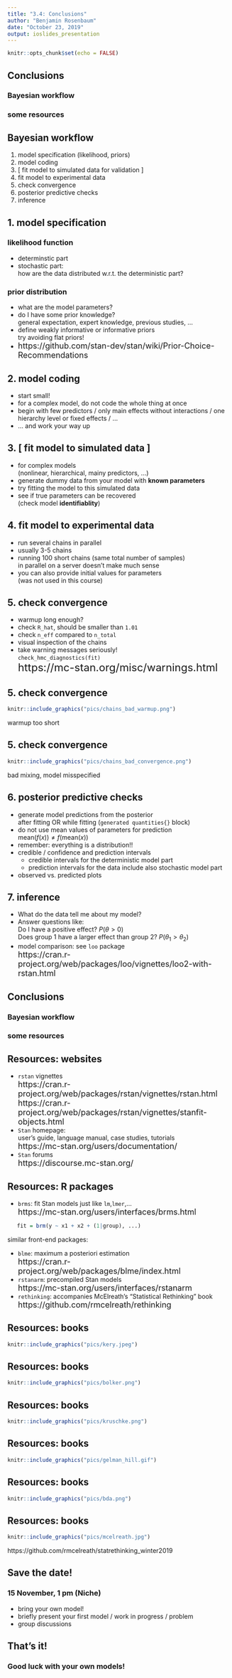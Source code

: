 ```yaml
---
title: "3.4: Conclusions"
author: "Benjamin Rosenbaum"
date: "October 23, 2019"
output: ioslides_presentation
---
```


```r
knitr::opts_chunk$set(echo = FALSE)
```


## Conclusions

### **Bayesian workflow**

### some resources

## Bayesian workflow

1. model specification (likelihood, priors)
2. model coding
3. [ fit model to simulated data for validation ]
4. fit model to experimental data
5. check convergence
6. posterior predictive checks
7. inference



## 1. model specification 

### **likelihood function**

- determinstic part
- stochastic part:  
  how are the data distributed w.r.t. the deterministic part?

### **prior distribution**

- what are the model parameters?
- do I have some prior knowledge?   
  general expectation, expert knowledge, previous studies, ...
- define weakly informative or informative priors   
  try avoiding flat priors!
- <font size="4">https://github.com/stan-dev/stan/wiki/Prior-Choice-Recommendations</font> 

## 2. model coding

- start small!
- for a complex model, do not code the whole thing at once
- begin with few predictors / only main effects without interactions / one hierarchy level or fixed effects / ...
- ... and work your way up

## 3. [ fit model to simulated data ]

- for complex models  
    (nonlinear, hierarchical, mainy predictors, ...)
- generate dummy data from your model with **known parameters**
- try fitting the model to this simulated data
- see if true parameters can be recovered  
    (check model **identifiablity**)

## 4. fit model to experimental data

- run several chains in parallel
- usually 3-5 chains 
- running 100 short chains (same total number of samples)  
    in parallel on a server doesn't make much sense
- you can also provide initial values for parameters  
    (was not used in this course)

## 5. check convergence

- warmup long enough?
- check `R_hat`, should be smaller than `1.01`
- check `n_eff` compared to `n_total`
- visual inspection of the chains 
- take warning messages seriously!  
  `check_hmc_diagnostics(fit)`   
  <font size="5">https://mc-stan.org/misc/warnings.html</font> 

## 5. check convergence

```r
knitr::include_graphics("pics/chains_bad_warmup.png")
```

warmup too short

## 5. check convergence

```r
knitr::include_graphics("pics/chains_bad_convergence.png")
```

bad mixing, model misspecified

## 6. posterior predictive checks

- generate model predictions from the posterior  
  after fitting OR while fitting (`generated quantities{}` block)
- do not use mean values of parameters for prediction  
  $\text{mean}(f(x))\neq f(\text{mean}(x))$
- remember: everything is a distribution!!
- credible / confidence and prediction intervals  
    - credible intervals for the deterministic model part
    - prediction intervals for the data include also stochastic model part
- observed vs. predicted plots

## 7. inference

- What do the data tell me about my model?
- Answer questions like:  
  Do I have a positive effect? $P(\theta>0)$  
  Does group 1 have a larger effect than group 2? $P(\theta_1>\theta_2)$
- model comparison: see `loo` package  
  <font size="4">https://cran.r-project.org/web/packages/loo/vignettes/loo2-with-rstan.html</font> 
  

## Conclusions

### Bayesian workflow

### **some resources**


## Resources: websites

- `rstan` vignettes  
  <font size="4">https://cran.r-project.org/web/packages/rstan/vignettes/rstan.html</font>  
  <font size="4">https://cran.r-project.org/web/packages/rstan/vignettes/stanfit-objects.html</font>  
- `Stan` homepage:  
  user's guide, language manual, case studies, tutorials  
  <font size="4">https://mc-stan.org/users/documentation/</font>  
- `Stan` forums  
  <font size="4">https://discourse.mc-stan.org/</font>  

## Resources: R packages
  
- `brms`: fit Stan models just like `lm`,`lmer`,...   
  <font size="4">https://mc-stan.org/users/interfaces/brms.html</font>  
```r
   fit = brm(y ~ x1 + x2 + (1|group), ...)
```
similar front-end packages:  

- `blme`: maximum a posteriori estimation   
  <font size="4">https://cran.r-project.org/web/packages/blme/index.html</font>  
- `rstanarm`: precompiled Stan models    
  <font size="4">https://mc-stan.org/users/interfaces/rstanarm</font>  
- `rethinking`: accompanies McElreath's "Statistical Rethinking" book   
  <font size="4">https://github.com/rmcelreath/rethinking</font>  
  
## Resources: books

```r
knitr::include_graphics("pics/kery.jpeg")
```

## Resources: books

```r
knitr::include_graphics("pics/bolker.png")
```

## Resources: books

```r
knitr::include_graphics("pics/kruschke.png")
```

## Resources: books

```r
knitr::include_graphics("pics/gelman_hill.gif")
```

## Resources: books

```r
knitr::include_graphics("pics/bda.png")
```

## Resources: books

```r
knitr::include_graphics("pics/mcelreath.jpg")
```

https://github.com/rmcelreath/statrethinking_winter2019

## Save the date!

### 15 November, 1 pm (Niche)

- bring your own model!
- briefly present your first model / work in progress / problem
- group discussions

## That's it!

### Good luck with your own models!
